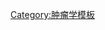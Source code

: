 {{Navbox
 | name = Endocrine gland neoplasia
 | title = [[贅生物|腫瘤]]：{{tsl|en|Endocrine gland neoplasm|內分泌腺腫瘤}}（[[ICD-10 第二章：肿瘤|C73–C75/D34–D35]]、[[List of ICD-9 codes 140–239: neoplasms#Malignant neoplasm of other and unspecified sites (190–199)|193–194/226–227]]）
 | state = {{{state<includeonly>|autocollapse</includeonly>}}}
 | listclass = hlist

 | group1 = [[胰脏]]
 | list1 =
* [[胰腺癌]]
* {{tsl|en|Pancreatic neuroendocrine tumor|胰腺神經內分泌腫瘤}}（PanNETs）
* [[胰島A細胞|α]]：{{tsl|en|Glucagonoma|升糖素瘤}}
* {{tsl|en|Beta cell|β細胞|β}}：{{tsl|en|Insulinoma|胰島素瘤}}
* [[D細胞|δ]]：{{tsl|en|Somatostatinoma|生長抑素瘤}}
* {{tsl|en|G cell|G細胞|G}}：{{tsl|en|Gastrinoma|胃泌素瘤}}
* {{tsl|en|VIPoma|血管活性腸肽瘤}}

 | group2 = {{tsl|en|Pituitary neoplasm|腦垂腺腫瘤|腦垂腺}}
 | list2 =
* {{tsl|en|Pituitary adenoma|垂體腺瘤}}：[[泌乳素瘤]]
* {{tsl|en|Cushing's disease|庫欣氏病|垂體促腎上腺皮質激素腺瘤}}
* [[肢端肥大症|生長激素腺瘤]]
* [[颅咽管瘤]]
* {{tsl|en|Pituicytoma|垂體細胞瘤}}

 | group3 = [[甲狀腺腫瘤|甲狀腺]]
 | list3 =
* [[甲狀腺癌]]（惡性）：{{tsl|en|Thyroid epithelial cell|甲狀腺上皮|上皮細胞}}癌
** {{tsl|en|Papillary thyroid cancer|乳突性甲狀腺癌|乳突性}}
** {{tsl|en|Follicular thyroid cancer|濾泡性甲狀腺癌|濾泡性}}/{{tsl|en|Hurthle cell|何氏細胞}}（嗜酸性濾泡細胞）
* [[濾泡旁細胞]]
** [[甲狀腺髓質癌|髓質]]
* {{tsl|en|Anaplastic thyroid cancer|甲狀腺未分化癌|未分化癌}}
* {{tsl|en|Thyroid lymphoma|甲狀腺淋巴瘤|淋巴瘤}}
* {{tsl|en|Squamous-cell thyroid carcinoma|甲狀腺鱗狀細胞癌|鱗狀細胞癌}}
* 良性
** {{tsl|en|Thyroid adenoma|甲狀腺腺瘤}}
** [[卵巢甲状腺瘤]]

 | group4 = {{tsl|en|Adrenal tumor|腎上腺腫瘤}}
 | list4 =
* [[腎上腺皮質|皮質]]
** {{tsl|en|Adrenocortical adenoma|腎上腺皮質腺瘤}}
** {{tsl|en|Adrenocortical carcinoma|腎上腺皮質癌}}（ACC）
* {{tsl|en|Adrenal medulla|腎上腺髓質|髓質}}
** {{tsl|en|Pheochromocytoma|腎上腺嗜鉻細胞瘤}}（PCC）
** {{tsl|en|Neuroblastoma|成神經細胞瘤}}
* {{tsl|en|Paraganglioma|副神經節瘤}}

 | group5 = [[副甲狀腺]]
 | list5 =
* {{tsl|en|Parathyroid neoplasm|副甲狀腺腫瘤}}
* {{tsl|en|Parathyroid adenoma|副甲狀腺腺瘤|腺瘤}}
* {{tsl|en|Parathyroid carcinoma|副甲狀腺癌|腺癌}}

 | group6 = [[松果體]]
 | list6 =
* {{tsl|en|Pinealoma|松果體瘤}}
* {{tsl|en|Pinealoblastoma|成松果體細胞瘤}}
* {{tsl|en|Pineocytoma|松果體細胞瘤}}

 | group7 = {{tsl|en|Multiple endocrine neoplasia|多發性內分泌腫瘤|MEN}}
 | list7 =
* {{tsl|en|Multiple endocrine neoplasia type 1|多發性內分泌腫瘤1型|1}}
* {{tsl|en|Multiple endocrine neoplasia type 2|多發性內分泌腫瘤2型|2A}}
* {{tsl|en|Multiple endocrine neoplasia type 2b|多發性內分泌腫瘤2b型|2B}}

}}<noinclude>
{{collapsible option}}
[[Category:肿瘤学模板]]
</noinclude>